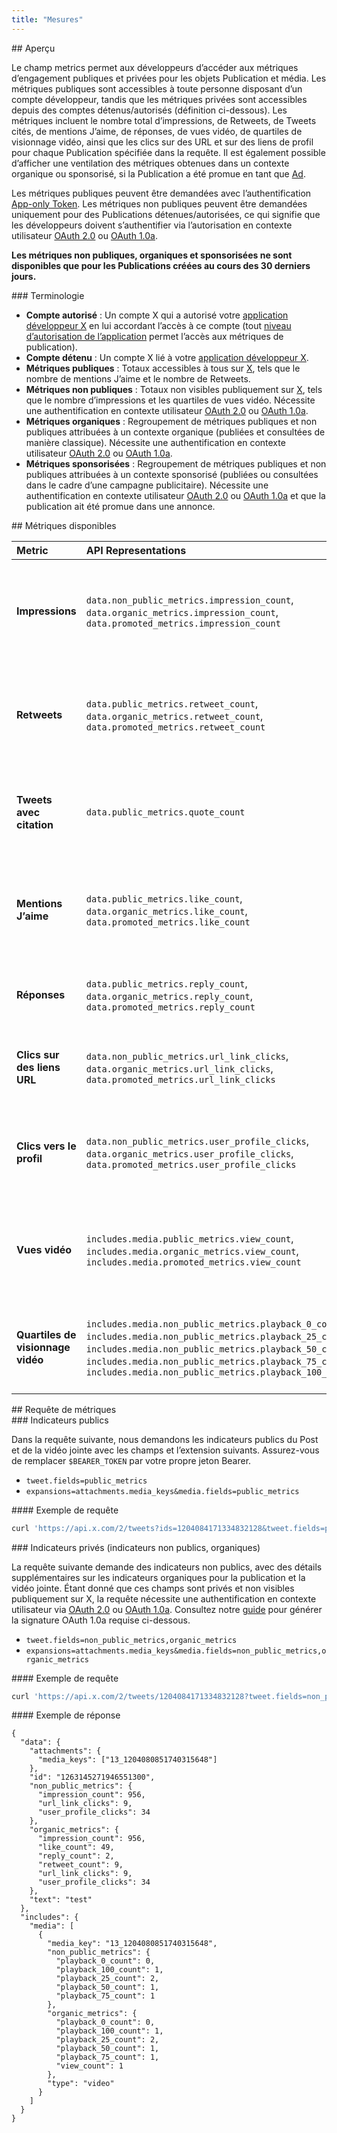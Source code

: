 ```yaml
---
title: "Mesures"
---
```


<div id="overview">
  ## Aperçu
</div>

Le champ metrics permet aux développeurs d’accéder aux métriques d’engagement publiques et privées pour les objets Publication et média. Les métriques publiques sont accessibles à toute personne disposant d’un compte développeur, tandis que les métriques privées sont accessibles depuis des comptes détenus/autorisés (définition ci-dessous). Les métriques incluent le nombre total d’impressions, de Retweets, de Tweets cités, de mentions J’aime, de réponses, de vues vidéo, de quartiles de visionnage vidéo, ainsi que les clics sur des URL et sur des liens de profil pour chaque Publication spécifiée dans la requête. Il est également possible d’afficher une ventilation des métriques obtenues dans un contexte organique ou sponsorisé, si la Publication a été promue en tant que [Ad](https://ads.x.com/).

Les métriques publiques peuvent être demandées avec l’authentification [App-only Token](/fr/resources/fundamentals/authentication#oauth-2-0). Les métriques non publiques peuvent être demandées uniquement pour des Publications détenues/autorisées, ce qui signifie que les développeurs doivent s’authentifier via l’autorisation en contexte utilisateur [OAuth 2.0](/fr/resources/fundamentals/authentication#oauth-2-0-authorization-code-flow-with-pkce-3) ou [OAuth 1.0a](/fr/resources/fundamentals/authentication#oauth-1-0a-2).

**Les métriques non publiques, organiques et sponsorisées ne sont disponibles que pour les Publications créées au cours des 30 derniers jours.**

<div id="terminology">
  ### Terminologie
</div>

* **Compte autorisé** : Un compte X qui a autorisé votre [application développeur X](/fr/resources/fundamentals/developer-apps) en lui accordant l’accès à ce compte (tout [niveau d’autorisation de l’application](/fr/resources/fundamentals/developer-apps#app-permissions) permet l’accès aux métriques de publication).
* **Compte détenu** : Un compte X lié à votre [application développeur X](/fr/resources/fundamentals/developer-apps).
* **Métriques publiques** : Totaux accessibles à tous sur [X](https://x.com/home), tels que le nombre de mentions J’aime et le nombre de Retweets.
* **Métriques non publiques** : Totaux non visibles publiquement sur [X](https://x.com/home), tels que le nombre d’impressions et les quartiles de vues vidéo. Nécessite une authentification en contexte utilisateur [OAuth 2.0](/fr/resources/fundamentals/authentication#oauth-2-0-authorization-code-flow-with-pkce-3) ou [OAuth 1.0a](/fr/resources/fundamentals/authentication#oauth-1-0a-2).
* **Métriques organiques** : Regroupement de métriques publiques et non publiques attribuées à un contexte organique (publiées et consultées de manière classique). Nécessite une authentification en contexte utilisateur [OAuth 2.0](/fr/resources/fundamentals/authentication#oauth-2-0-authorization-code-flow-with-pkce-3) ou [OAuth 1.0a](/fr/resources/fundamentals/authentication#oauth-1-0a-2).
* **Métriques sponsorisées** : Regroupement de métriques publiques et non publiques attribuées à un contexte sponsorisé (publiées ou consultées dans le cadre d’une campagne publicitaire). Nécessite une authentification en contexte utilisateur [OAuth 2.0](/fr/resources/fundamentals/authentication#oauth-2-0-authorization-code-flow-with-pkce-3) ou [OAuth 1.0a](/fr/resources/fundamentals/authentication#oauth-1-0a-2) et que la publication ait été promue dans une annonce.

<div id="available-metrics">
  ## Métriques disponibles
</div>

| Metric               | API Representations                                                                                                                                                                                                                                     | Description                                                                                                                                                                                                                                                                                                                                                                                |
|:----------------------|:---------------------------------------------------------------------------------------------------------------------------------------------------------------------------------------------------------------------------------------------------------|:--------------------------------------------------------------------------------------------------------------------------------------------------------------------------------------------------------------------------------------------------------------------------------------------------------------------------------------------------------------------------------------------|
| **Impressions**      | `data.non_public_metrics.impression_count`, `data.organic_metrics.impression_count`, `data.promoted_metrics.impression_count`                                                                                                                           | Nombre de fois où la publication a été affichée (non unique par utilisateur). Une vue est comptabilisée dès qu’une partie de la publication est visible à l’écran. Nécessite l’authentification OAuth 1.0a en contexte utilisateur (User Context).                                                                                                 |
| **Retweets**         | `data.public_metrics.retweet_count`, `data.organic_metrics.retweet_count`, `data.promoted_metrics.retweet_count`                                                                                                                                       | Nombre de fois où la publication a été retweetée. N’inclut pas les Tweets avec citation (« Retweets avec commentaire »). Pour obtenir le total « Retweets et commentaires » tel qu’affiché dans les clients X, additionnez `retweet_count` et `quote_count`.                                                |
| **Tweets avec citation**     | `data.public_metrics.quote_count`                                                                                                                                                                                                                      | Nombre de fois où la publication a été retweetée avec un nouveau commentaire (message). Il n’existe pas de Tweets avec citation issus d’un contexte payant, donc tous les Tweets avec citation sont organiques.                                                                                                                                    |
| **Mentions J’aime**            | `data.public_metrics.like_count`, `data.organic_metrics.like_count`, `data.promoted_metrics.like_count`                                                                                                                                                 | Nombre de fois où la publication a reçu une mention J’aime. Le champ `public_metrics` renvoie le total des mentions J’aime des contextes organique et payant afin d’assurer la cohérence avec les décomptes affichés publiquement sur X.                                                                                                            |
| **Réponses**          | `data.public_metrics.reply_count`, `data.organic_metrics.reply_count`, `data.promoted_metrics.reply_count`                                                                                                                                              | Nombre de fois où la publication a reçu une réponse. Le champ `public_metrics` renvoie le total des réponses provenant des contextes organique et payant.                                                                                                                                                    |
| **Clics sur des liens URL**  | `data.non_public_metrics.url_link_clicks`, `data.organic_metrics.url_link_clicks`, `data.promoted_metrics.url_link_clicks`                                                                                                                             | Nombre de fois où un utilisateur clique sur un lien URL ou sur une carte d’aperçu d’URL dans une publication. Nécessite l’authentification OAuth 1.0a en contexte utilisateur (User Context).                                                                                                              |
| **Clics vers le profil** | `data.non_public_metrics.user_profile_clicks`, `data.organic_metrics.user_profile_clicks`, `data.promoted_metrics.user_profile_clicks`                                                                                                             | Nombre de fois où un utilisateur clique sur des éléments d’une publication : nom affiché, nom d’utilisateur, photo de profil. Nécessite l’authentification OAuth 1.0a en contexte utilisateur (User Context).                                                                                               |
| **Vues vidéo**      | `includes.media.public_metrics.view_count`, `includes.media.organic_metrics.view_count`, `includes.media.promoted_metrics.view_count`                                                                                                                  | Nombre de fois où la vidéo incluse dans la publication a été visionnée. Il s’agit du nombre de vues vidéo agrégé sur toutes les publications dans lesquelles cette vidéo a été publiée. Nécessite l’extension média `expansions=attachment.media_keys`.                                                      |
| **Quartiles de visionnage vidéo** | `includes.media.non_public_metrics.playback_0_count`, `includes.media.non_public_metrics.playback_25_count`, `includes.media.non_public_metrics.playback_50_count`, `includes.media.non_public_metrics.playback_75_count`, `includes.media.non_public_metrics.playback_100_count` | Nombre d’utilisateurs ayant visionné la vidéo jusqu’à chaque quartile. Nécessite l’authentification OAuth 1.0a en contexte utilisateur (User Context) et l’extension média `expansions=attachment.media_keys`.                                                                                               |

<div id="requesting-metrics">
  ## Requête de métriques
</div>

<div id="public-metrics">
  ### Indicateurs publics
</div>

Dans la requête suivante, nous demandons les indicateurs publics du Post et de la vidéo jointe avec les champs et l’extension suivants. Assurez-vous de remplacer `$BEARER_TOKEN` par votre propre jeton Bearer.

* `tweet.fields=public_metrics`
* `expansions=attachments.media_keys&media.fields=public_metrics`

<div id="sample-request">
  #### Exemple de requête
</div>

```bash
curl 'https://api.x.com/2/tweets?ids=1204084171334832128&tweet.fields=public_metrics&expansions=attachments.media_keys&media.fields=public_metrics' --header 'Authorization: Bearer $BEARER_TOKEN'
```

<div id="private-metrics-non-public-organic-metrics">
  ### Indicateurs privés (indicateurs non publics, organiques)
</div>

La requête suivante demande des indicateurs non publics, avec des détails supplémentaires sur les indicateurs organiques pour la publication et la vidéo jointe. Étant donné que ces champs sont privés et non visibles publiquement sur X, la requête nécessite une authentification en contexte utilisateur via [OAuth 2.0](/fr/resources/fundamentals/authentication#oauth-2-0-authorization-code-flow-with-pkce-3) ou [OAuth 1.0a](/fr/resources/fundamentals/authentication#oauth-1-0a-2). Consultez notre [guide](/fr/resources/fundamentals/authentication#creating-a-signature) pour générer la signature OAuth 1.0a requise ci-dessous.

* `tweet.fields=non_public_metrics,organic_metrics`
* `expansions=attachments.media_keys&media.fields=non_public_metrics,organic_metrics`

<div id="sample-request">
  #### Exemple de requête
</div>

```bash
curl 'https://api.x.com/2/tweets/1204084171334832128?tweet.fields=non_public_metrics,organic_metrics&media.fields=non_public_metrics,organic_metrics&expansions=attachments.media_keys' --header 'authorization: OAuth oauth_consumer_key="CONSUMER_API_KEY", oauth_nonce="OAUTH_NONCE", oauth_signature="OAUTH_SIGNATURE", oauth_signature_method="HMAC-SHA1", oauth_timestamp="OAUTH_TIMESTAMP", oauth_token="ACCESS_TOKEN", oauth_version="1.0"'
```

<div id="sample-response">
  #### Exemple de réponse
</div>

```
{
  "data": {
    "attachments": {
      "media_keys": ["13_1204080851740315648"]
    },
    "id": "1263145271946551300",
    "non_public_metrics": {
      "impression_count": 956,
      "url_link_clicks": 9,
      "user_profile_clicks": 34
    },
    "organic_metrics": {
      "impression_count": 956,
      "like_count": 49,
      "reply_count": 2,
      "retweet_count": 9,
      "url_link_clicks": 9,
      "user_profile_clicks": 34
    },
    "text": "test"
  },
  "includes": {
    "media": [
      {
        "media_key": "13_1204080851740315648",
        "non_public_metrics": {
          "playback_0_count": 0,
          "playback_100_count": 1,
          "playback_25_count": 2,
          "playback_50_count": 1,
          "playback_75_count": 1
        },
        "organic_metrics": {
          "playback_0_count": 0,
          "playback_100_count": 1,
          "playback_25_count": 2,
          "playback_50_count": 1,
          "playback_75_count": 1,
          "view_count": 1
        },
        "type": "video"
      }
    ]
  }
}
```